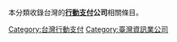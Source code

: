 本分類收錄台灣的'''[[行動支付|行動支付]]公司'''相關條目。

[[Category:台灣行動支付|Category:台灣行動支付]]
[[Category:臺灣資訊業公司|Category:臺灣資訊業公司]]